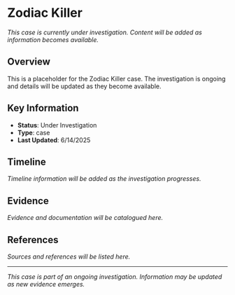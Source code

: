 # Zodiac Killer

*This case is currently under investigation. Content will be added as information becomes available.*

## Overview

This is a placeholder for the Zodiac Killer case. The investigation is ongoing and details will be updated as they become available.

## Key Information

- **Status**: Under Investigation
- **Type**: case
- **Last Updated**: 6/14/2025

## Timeline

*Timeline information will be added as the investigation progresses.*

## Evidence

*Evidence and documentation will be catalogued here.*

## References

*Sources and references will be listed here.*

---

*This case is part of an ongoing investigation. Information may be updated as new evidence emerges.*
